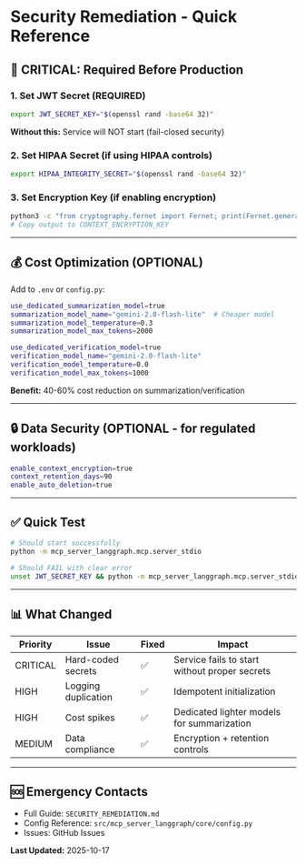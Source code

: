 # Security Remediation - Quick Reference

## 🚨 CRITICAL: Required Before Production

### 1. Set JWT Secret (REQUIRED)
```bash
export JWT_SECRET_KEY="$(openssl rand -base64 32)"
```
**Without this:** Service will NOT start (fail-closed security)

### 2. Set HIPAA Secret (if using HIPAA controls)
```bash
export HIPAA_INTEGRITY_SECRET="$(openssl rand -base64 32)"
```

### 3. Set Encryption Key (if enabling encryption)
```bash
python3 -c "from cryptography.fernet import Fernet; print(Fernet.generate_key().decode())"
# Copy output to CONTEXT_ENCRYPTION_KEY
```

---

## 💰 Cost Optimization (OPTIONAL)

Add to `.env` or `config.py`:
```bash
use_dedicated_summarization_model=true
summarization_model_name="gemini-2.0-flash-lite"  # Cheaper model
summarization_model_temperature=0.3
summarization_model_max_tokens=2000

use_dedicated_verification_model=true
verification_model_name="gemini-2.0-flash-lite"
verification_model_temperature=0.0
verification_model_max_tokens=1000
```
**Benefit:** 40-60% cost reduction on summarization/verification

---

## 🔒 Data Security (OPTIONAL - for regulated workloads)

```bash
enable_context_encryption=true
context_retention_days=90
enable_auto_deletion=true
```

---

## ✅ Quick Test

```bash
# Should start successfully
python -m mcp_server_langgraph.mcp.server_stdio

# Should FAIL with clear error
unset JWT_SECRET_KEY && python -m mcp_server_langgraph.mcp.server_stdio
```

---

## 📊 What Changed

| Priority | Issue | Fixed | Impact |
|----------|-------|-------|--------|
| CRITICAL | Hard-coded secrets | ✅ | Service fails to start without proper secrets |
| HIGH | Logging duplication | ✅ | Idempotent initialization |
| HIGH | Cost spikes | ✅ | Dedicated lighter models for summarization |
| MEDIUM | Data compliance | ✅ | Encryption + retention controls |

---

## 🆘 Emergency Contacts

- Full Guide: `SECURITY_REMEDIATION.md`
- Config Reference: `src/mcp_server_langgraph/core/config.py`
- Issues: GitHub Issues

**Last Updated:** 2025-10-17
